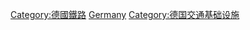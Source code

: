 [[Category:德國鐵路|Category:德國鐵路]]
[[Category:歐洲各國鐵路基礎設施|Germany]]
[[Category:德国交通基础设施|Category:德国交通基础设施]]